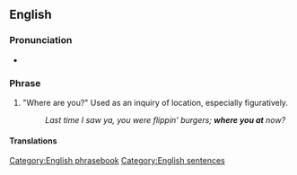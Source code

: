 ==English==

===Pronunciation===
* {{audio|En-au-where you at.ogg|Audio (AU)|lang=en}}

===Phrase===
{{head|en|phrase}}

# {{lb|en|proscribed|nonstandard|slang|set phrase}} "Where are you?" Used as an inquiry of location, especially figuratively.
#: ''Last time I saw ya, you were flippin' burgers; '''where you at''' now?''

====Translations====
{{trans-see|where are you}}

[[Category:English phrasebook]]
[[Category:English sentences]]